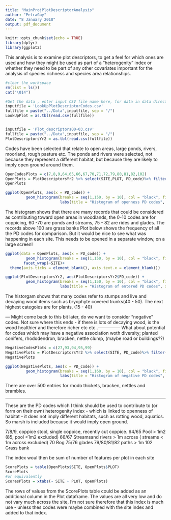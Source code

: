 ```yaml
---
title: "MainProjPlotDescriptorAnalysis"
author: "PetraGuy"
date: "8 January 2018"
output: pdf_document
---
```


```r
knitr::opts_chunk$set(echo = TRUE)
library(dplyr)
library(ggplot2)
```

This analysis is to examine  plot descriptors, to get a feel for which ones are used and how they might be used as part of a "heterogenity" index or whether they need to be part of any other covariates important for the analysis of species richness and species area relationships.

```r
#clear the workspace
rm(list = ls())
cat("\014")
```

```r
#Get the data , enter input CSV file name here, for data in data directory
inputfile = 'LookUpPlotDescriptorCodes.csv'
fullfile = paste("../Data",inputfile, sep = "/")
LookUpPlot = as.tbl(read.csv(fullfile))


inputfile = 'Plot_descriptors00-03.csv'
fullfile = paste("../Data",inputfile, sep = "/")
PlotDescriptorsYr2 = as.tbl(read.csv(fullfile))

```


Codes have been selected that relate to open areas, large ponds, rivers, moorland, rough pasture etc. The ponds and rivers were selected, not because they represent a different habitat, but because they are likely to imply open ground around them. 

```r
OpenCodesPlots = c(7,8,9,64,65,66,67,70,71,72,79,80,81,82,102)
OpenPlots = PlotDescriptorsYr2 %>% select(SITE,PLOT, PD_code)%>% filter(PD_code %in% OpenCodesPlots)
OpenPlots

```


```r
ggplot(OpenPlots, aes(x = PD_code)) +
         geom_histogram(breaks = seq(1,150, by = 10), col = "black", fill = "green")+
                        labs(title = "Histogram of openness PD codes", x = "PD code")
```
The histogram shows that there are many records that could be considered as contributing toward open areas in woodlands, the 0-10 codes are for coppicing, 60 -70 are ponds and streams, 75 - 82 are rides and glades.  The records above 100 are grass banks
Plot below shows the frequency of all the PD codes for comparison. But it would be nice to see what was happening in each site. 
This needs to be opened in a separate window, on a large screen!

```r

ggplot(data = OpenPlots, aes(x = PD_code)) +
         geom_histogram(breaks = seq(1,150, by = 10), col = "black", fill = "green") +
        facet_wrap(~SITE)+
  theme(axis.ticks = element_blank(), axis.text.x = element_blank())
```

```r
ggplot(PlotDescriptorsYr2, aes(PlotDescriptorsYr2$PD_code)) +
         geom_histogram(breaks = seq(1,150, by = 10), col = "black", fill = "green")+
                        labs(title = "Histogram of entered PD codes", x = "PD code")
```

The historgam shows that many codes refer to stumps and live and decaying wood items such as bryophyte covered trunks(40 - 50). The next highest categoies are for plants, (15 - 40)



 ---  Might come back to this bit later, do we want to consider "negative" codes. Not sure where this ends - if there is lots of decaying wood, is the wood healthier and therefore richer etc etc..---------------
What about potential for codes which may have a negative association woth diversity; planted conifers, rhododendron, bracken, nettle clump, (maybe road or buildings??)

```r
NegativeCodesPlots = c(27,93,94,95,99)
NegativePlots = PlotDescriptorsYr2 %>% select(SITE, PD_code)%>% filter(PD_code %in% NegativeCodesPlots)
NegativePlots
```


```r
ggplot(NegativePlots, aes(x = PD_code)) +
         geom_histogram(breaks = seq(1,160, by = 10), col = "black", fill = "green")+
                        labs(title = "Histogram of negative PD codes", x = "PD code")
```
There are over 500 entries for rhodo thickets, bracken, nettles and brambles. 

-----------------------------------

These are the PD codes which I think should be used to contribute to (or form on their own) heterogenity index - which is linked to openness of habitat - it does not imply different habitats, such as rotting wood, aquatics. So marsh is included because it would imply open ground.

7/8/9, coppice stool, single coppice, recently cut coppice.
64/65 Pool > 1m2 (85, pool <1m2 excluded)
66/67 Streamsand rivers > 1m across ( streams < 1m across excluded)
70 Bog
75/76 glades
79/80/81/82 paths > 1m
102 Grass bank

The index woul then be sum of number of features per plot in each site

```r
ScorePlots = table(OpenPlots$SITE, OpenPlots$PLOT)
ScorePlots
#or equivalently
ScoresPlots = xtabs(~ SITE + PLOT, OpenPlots)
```

The rows of values from the ScorePlots table could be added as an additional column in the Plot dataframe. The values are all very low and do not vary much across the site, I'm not sure therefore that this index is much use - unless thes codes were maybe combined with the site index and added to that index. 


